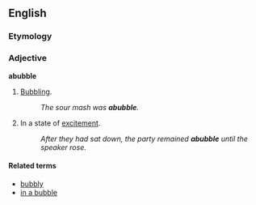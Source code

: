 ==English==
===Etymology===
{{prefix|a|bubble}}
===Adjective===
'''abubble'''
# [[bubbling|Bubbling]].
#: ''The sour mash was '''abubble'''.''
# In a state of [[excitement]].
#: ''After they had sat down, the party remained '''abubble''' until the speaker rose.''

====Related terms====
*[[bubbly]]
*[[in a bubble]]